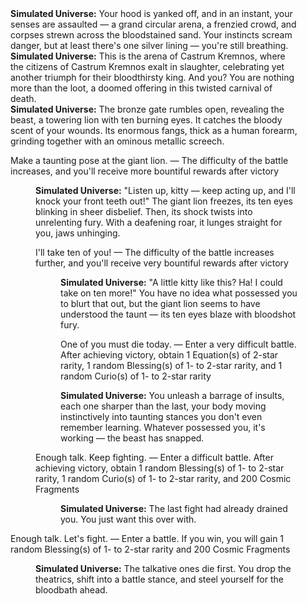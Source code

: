 {{Dialogue Start}}
:'''Simulated Universe:''' Your hood is yanked off, and in an instant, your senses are assaulted &mdash; a grand circular arena, a frenzied crowd, and corpses strewn across the bloodstained sand. Your instincts scream danger, but at least there's one silver lining &mdash; you're still breathing.
:'''Simulated Universe:''' This is the arena of Castrum Kremnos, where the citizens of Castrum Kremnos exalt in slaughter, celebrating yet another triumph for their bloodthirsty king. And you? You are nothing more than the loot, a doomed offering in this twisted carnival of death.
:'''Simulated Universe:''' The bronze gate rumbles open, revealing the beast, a towering lion with ten burning eyes. It catches the bloody scent of your wounds. Its enormous fangs, thick as a human forearm, grinding together with an ominous metallic screech.
:{{DIcon|Star}} Make a taunting pose at the giant lion. &mdash; The difficulty of the battle increases, and you'll receive more bountiful rewards after victory
::'''Simulated Universe:''' "Listen up, kitty &mdash; keep acting up, and I'll knock your front teeth out!" The giant lion freezes, its ten eyes blinking in sheer disbelief. Then, its shock twists into unrelenting fury. With a deafening roar, it lunges straight for you, jaws unhinging.
::{{DIcon|Star}} I'll take ten of you! &mdash; The difficulty of the battle increases further, and you'll receive very bountiful rewards after victory
:::'''Simulated Universe:''' "A little kitty like this? Ha! I could take on ten more!" You have no idea what possessed you to blurt that out, but the giant lion seems to have understood the taunt &mdash; its ten eyes blaze with bloodshot fury.
:::{{DIcon|Star}} One of you must die today. &mdash; Enter a very difficult battle. After achieving victory, obtain 1 Equation(s) of 2-star rarity, 1 random Blessing(s) of 1- to 2-star rarity, and 1 random Curio(s) of 1- to 2-star rarity
:::'''Simulated Universe:''' You unleash a barrage of insults, each one sharper than the last, your body moving instinctively into taunting stances you don't even remember learning. Whatever possessed you, it's working &mdash; the beast has snapped.
::{{DIcon|Star}} Enough talk. Keep fighting. &mdash; Enter a difficult battle. After achieving victory, obtain 1 random Blessing(s) of 1- to 2-star rarity, 1 random Curio(s) of 1- to 2-star rarity, and 200 Cosmic Fragments
:::'''Simulated Universe:''' The last fight had already drained you. You just want this over with.
:{{DIcon|Star}} Enough talk. Let's fight. &mdash; Enter a battle. If you win, you will gain 1 random Blessing(s) of 1- to 2-star rarity and 200 Cosmic Fragments
::'''Simulated Universe:''' The talkative ones die first. You drop the theatrics, shift into a battle stance, and steel yourself for the bloodbath ahead.
{{Dialogue End}}